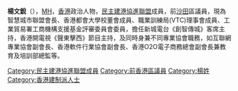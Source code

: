{{BLP unsourced|time=2020-07-07T22:53:05+00:00}}
'''楊文銳'''（{{bd|1983年}}），[[榮譽勳章_(香港)|MH]]，[[香港|香港]]政治人物，[[民主建港協進聯盟|民主建港協進聯盟]]成員，前[[沙田_(香港)|沙田]]區議員，現為智慧城市聯盟會長、香港都會大學校董會成員、職業訓練局(VTC)理事會成員、工業貿易署工商機構支援基金評審委員會委員，擔任新城電台《創智傳城》客席主持，香港開電視《聲東擊西》節目主持，及同時身兼不同專業協會職務，如互聯網專業協會副會長、香港軟件行業協會副會長、香港O2O電子商務總會副會長兼教育及培訓部總監等。

{{s-start}}
{{s-par}}
{{s-before|[[何淑萍_(香港)|何淑萍]]}}
{{s-title|[[沙田區議會|沙田區議會]]錦濤區選區|2008年－2015年}}
{{s-after|[[陳國強_(前沙田區議員)|陳國強]]}}
{{end}}


[[Category:民主建港協進聯盟成員|Category:民主建港協進聯盟成員]]
[[Category:前香港區議員|Category:前香港區議員]]
[[Category:楊姓|Category:楊姓]]
[[Category:香港建制派人士|Category:香港建制派人士]]